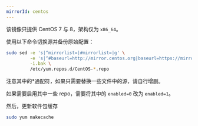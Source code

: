 ```yaml
---
mirrorId: centos
---
```


该镜像只提供 CentOS 7 与 8，架构仅为 `x86_64`。

使用以下命令切换源并备份原始配置：

```bash
sudo sed -e 's|^mirrorlist=|#mirrorlist=|g' \
         -e 's|^#baseurl=http://mirror.centos.org|baseurl=https://mirrors.zju.edu.cn|g' \
         -i.bak \
         /etc/yum.repos.d/CentOS-*.repo
```
注意其中的*通配符，如果只需要替换一些文件中的源，请自行增删。

如果需要启用其中一些 repo，需要将其中的 `enabled=0` 改为 `enabled=1`。

然后，更新软件包缓存
```bash
sudo yum makecache
```
